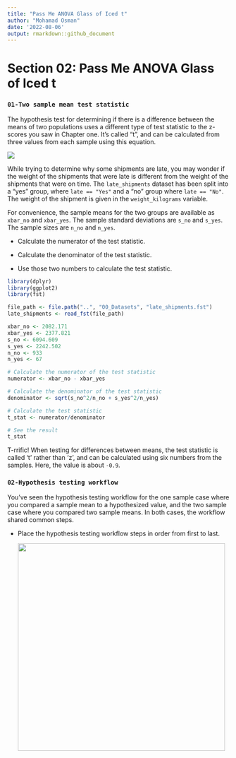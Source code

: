 ```yaml
---
title: "Pass Me ANOVA Glass of Iced t"
author: "Mohamad Osman"
date: '2022-08-06'
output: rmarkdown::github_document
---
```


# **Section 02: Pass Me ANOVA Glass of Iced t**

### **`01-Two sample mean test statistic`**

The hypothesis test for determining if there is a difference between the means of two populations uses a different type of test statistic to the z-scores you saw in Chapter one. It's called "t", and can be calculated from three values from each sample using this equation.

![](images/chrome_FF3tbi9XmA.png)

While trying to determine why some shipments are late, you may wonder if the weight of the shipments that were late is different from the weight of the shipments that were on time. The `late_shipments` dataset has been split into a "yes" group, where `late == "Yes"` and a "no" group where `late == "No"`. The weight of the shipment is given in the `weight_kilograms` variable.

For convenience, the sample means for the two groups are available as `xbar_no` and `xbar_yes`. The sample standard deviations are `s_no` and `s_yes`. The sample sizes are `n_no` and `n_yes`.

-   Calculate the numerator of the test statistic.

-   Calculate the denominator of the test statistic.

-   Use those two numbers to calculate the test statistic.

```r
library(dplyr)
library(ggplot2)
library(fst)

file_path <- file.path("..", "00_Datasets", "late_shipments.fst")
late_shipments <- read_fst(file_path)

xbar_no <- 2082.171
xbar_yes <- 2377.821
s_no <- 6094.609
s_yes <- 2242.502
n_no <- 933
n_yes <- 67
```

```r
# Calculate the numerator of the test statistic
numerator <- xbar_no - xbar_yes

# Calculate the denominator of the test statistic
denominator <- sqrt(s_no^2/n_no + s_yes^2/n_yes)

# Calculate the test statistic
t_stat <- numerator/denominator

# See the result
t_stat
```

T-rrific! When testing for differences between means, the test statistic is called 't' rather than 'z', and can be calculated using six numbers from the samples. Here, the value is about `-0.9`.

### **`02-Hypothesis testing workflow`**

You've seen the hypothesis testing workflow for the one sample case where you compared a sample mean to a hypothesized value, and the two sample case where you compared two sample means. In both cases, the workflow shared common steps.

-   Place the hypothesis testing workflow steps in order from first to last.

    ![](images/chrome_4aM3aEnQo3.png){width="470"}






